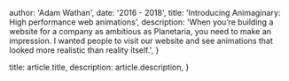 
  author: 'Adam Wathan',
  date: '2016 - 2018',
  title: 'Introducing Animaginary: High performance web animations',
  description:
    'When you’re building a website for a company as ambitious as Planetaria, you need to make an impression. I wanted people to visit our website and see animations that looked more realistic than reality itself.',
}

  title: article.title,
  description: article.description,
}
